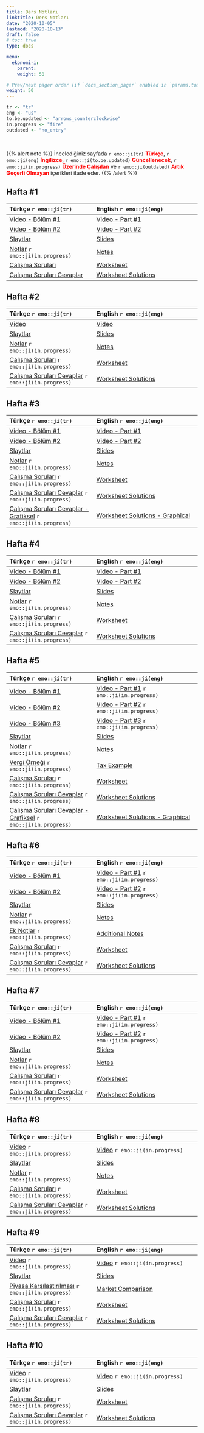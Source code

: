 ```yaml
---
title: Ders Notları
linktitle: Ders Notları
date: "2020-10-05"
lastmod: "2020-10-13"
draft: false
# toc: true
type: docs

menu:
  ekonomi-i:
    parent: 
    weight: 50

# Prev/next pager order (if `docs_section_pager` enabled in `params.toml`)
weight: 50
---
```


```r
tr <- "tr"
eng <- "us"
to.be.updated <- "arrows_counterclockwise"
in.progress <- "fire"
outdated <- "no_entry"
```

<br>

{{% alert note %}}
İncelediğiniz sayfada `r emo::ji(tr)` <font color="red">**Türkçe**</font>, `r emo::ji(eng)` <font color="red">**İngilizce**</font>, `r emo::ji(to.be.updated)` <font color="red">**Güncellenecek**</font>, `r emo::ji(in.progress)` <font color="red">**Üzerinde Çalışılan**</font> ve `r emo::ji(outdated)` <font color="red">**Artık Geçerli Olmayan**</font> içerikleri ifade eder.
{{% /alert %}}

## Hafta #1
| Türkçe `r emo::ji(tr)` | English `r emo::ji(eng)` |
| :--------------------- | :------------------------- |
| [Video - Bölüm #1](https://www.youtube.com/watch?v=2X_-CiNAr6w&list=PLGdlUqXbpitn_vnaxzj2qx18n5f4P7qch&index=1) | [Video - Part #1](https://www.youtube.com/watch?v=rEZfMve6Vm0&list=PLGdlUqXbpitlXmYoB4LUc2dnnI1OPAhHg&index=1) |
| [Video - Bölüm #2](https://www.youtube.com/watch?v=jeNwjaAVs4o&list=PLGdlUqXbpitn_vnaxzj2qx18n5f4P7qch&index=2) | [Video - Part #2](https://www.youtube.com/watch?v=1wAclMe5c6M&list=PLGdlUqXbpitlXmYoB4LUc2dnnI1OPAhHg&index=2) |
| [Slaytlar](`r paste0(ekonomi.path, "Ekonomi_-_Hafta_1.pptx")`) | [Slides](`r paste0(economics.path, "Economics_-_Week_1.pptx")`) |
| [Notlar](`r paste0(ekonomi.path, "Ekonomi_-_Hafta_1_Notlar.pdf")`) `r emo::ji(in.progress)` | [Notes](`r paste0(economics.path, "Economics_-_Week_1_Notes.pdf")`) |
| [Çalışma Soruları](`r paste0(ekonomi.path, "Ekonomi_-_Hafta_1_CS.pdf")`) | [Worksheet](`r paste0(economics.path, "Economics_-_Week_1_Worksheet.pdf")`) |
| [Çalışma Soruları Cevaplar](`r paste0(ekonomi.path, "Ekonomi_-_Hafta_1_CS_Cevap.pdf")`) | [Worksheet Solutions](`r paste0(economics.path, "Economics_-_Week_1_Worksheet_Solution.pdf")`) |

## Hafta #2
| Türkçe `r emo::ji(tr)` | English `r emo::ji(eng)` |
| :--------------------- | :------------------------- |
| [Video](https://www.youtube.com/watch?v=JIpF9at8540&list=PLGdlUqXbpitn_vnaxzj2qx18n5f4P7qch&index=3) | [Video](https://www.youtube.com/watch?v=Z347BG3oFn4&list=PLGdlUqXbpitlXmYoB4LUc2dnnI1OPAhHg&index=3) |
| [Slaytlar](`r paste0(ekonomi.path, "Ekonomi_-_Hafta_2.pptx")`) | [Slides](`r paste0(economics.path, "Economics_-_Week_2.pptx")`) |
| [Notlar](`r paste0(ekonomi.path, "Ekonomi_-_Hafta_2_Notlar.pdf")`) `r emo::ji(in.progress)` | [Notes](`r paste0(economics.path, "Economics_-_Week_2_Notes.pdf")`) |
| [Çalışma Soruları](`r paste0(ekonomi.path, "Ekonomi_-_Hafta_2_CS.pdf")`) `r emo::ji(in.progress)` | [Worksheet](`r paste0(economics.path, "Economics_-_Week_2_Worksheet.pdf")`) |
| [Çalışma Soruları Cevaplar](`r paste0(ekonomi.path, "Ekonomi_-_Hafta_2_CS_Cevap.pdf")`) `r emo::ji(in.progress)` | [Worksheet Solutions](`r paste0(economics.path, "Economics_-_Week_2_Worksheet_Solution.pdf")`) |

## Hafta #3
| Türkçe `r emo::ji(tr)` | English `r emo::ji(eng)` |
| :--------------------- | :------------------------- |
| [Video - Bölüm #1](https://www.youtube.com/watch?v=akfocLbvXjM&list=PLGdlUqXbpitn_vnaxzj2qx18n5f4P7qch&index=4) | [Video - Part #1](https://www.youtube.com/watch?v=T7EQqHhbAgk&list=PLGdlUqXbpitlXmYoB4LUc2dnnI1OPAhHg&index=4) |
| [Video - Bölüm #2](https://www.youtube.com/watch?v=Ykk_oeJiE_I&list=PLGdlUqXbpitn_vnaxzj2qx18n5f4P7qch&index=5) | [Video - Part #2](https://www.youtube.com/watch?v=Xudjskkv47U&list=PLGdlUqXbpitlXmYoB4LUc2dnnI1OPAhHg&index=5) |
| [Slaytlar](`r paste0(ekonomi.path, "Ekonomi_-_Hafta_3.pptx")`) | [Slides](`r paste0(economics.path, "Economics_-_Week_3.pptx")`) |
| [Notlar](`r paste0(ekonomi.path, "Ekonomi_-_Hafta_3_Notlar.pdf")`) `r emo::ji(in.progress)` | [Notes](`r paste0(economics.path, "Economics_-_Week_3_Notes.pdf")`) |
| [Çalışma Soruları](`r paste0(ekonomi.path, "Ekonomi_-_Hafta_3_CS.pdf")`) `r emo::ji(in.progress)` | [Worksheet](`r paste0(economics.path, "Economics_-_Week_3_Worksheet.pdf")`) |
| [Çalışma Soruları Cevaplar](`r paste0(ekonomi.path, "Ekonomi_-_Hafta_3_CS_Cevap.pdf")`) `r emo::ji(in.progress)` | [Worksheet Solutions](`r paste0(economics.path, "Economics_-_Week_3_Worksheet_Solution.pdf")`) |
| [Çalışma Soruları Cevaplar - Grafiksel](`r paste0(ekonomi.path, "Ekonomi_-_Hafta_3_CS_Cevap__Grafiksel.pdf")`) `r emo::ji(in.progress)` | [Worksheet Solutions - Graphical](`r paste0(economics.path, "Economics_-_Week_3_Worksheet_Solution__Graphical.pdf")`) |

## Hafta #4
| Türkçe `r emo::ji(tr)` | English `r emo::ji(eng)` |
| :--------------------- | :------------------------- |
| [Video - Bölüm #1](https://www.youtube.com/watch?v=ggTcdWCzMq0&list=PLGdlUqXbpitn_vnaxzj2qx18n5f4P7qch&index=6) | [Video - Part #1](https://www.youtube.com/watch?v=KKY6iOTOQHI&list=PLGdlUqXbpitlXmYoB4LUc2dnnI1OPAhHg&index=6) |
| [Video - Bölüm #2](https://www.youtube.com/watch?v=n4lnYcVw4z0&list=PLGdlUqXbpitn_vnaxzj2qx18n5f4P7qch&index=7) | [Video - Part #2](https://www.youtube.com/watch?v=E4YhqVQ3TDk&list=PLGdlUqXbpitlXmYoB4LUc2dnnI1OPAhHg&index=7) |
| [Slaytlar](`r paste0(ekonomi.path, "Ekonomi_-_Hafta_4.pptx")`) | [Slides](`r paste0(economics.path, "Economics_-_Week_4.pptx")`) |
| [Notlar](`r paste0(ekonomi.path, "Ekonomi_-_Hafta_4_Notlar.pdf")`) `r emo::ji(in.progress)` | [Notes](`r paste0(economics.path, "Economics_-_Week_4_Notes.pdf")`) |
| [Çalışma Soruları](`r paste0(ekonomi.path, "Ekonomi_-_Hafta_4_CS.pdf")`) `r emo::ji(in.progress)` | [Worksheet](`r paste0(economics.path, "Economics_-_Week_4_Worksheet.pdf")`) |
| [Çalışma Soruları Cevaplar](`r paste0(ekonomi.path, "Ekonomi_-_Hafta_4_CS_Cevap.pdf")`) `r emo::ji(in.progress)` | [Worksheet Solutions](`r paste0(economics.path, "Economics_-_Week_4_Worksheet_Solution.pdf")`) |

## Hafta #5
| Türkçe `r emo::ji(tr)` | English `r emo::ji(eng)` |
| :--------------------- | :------------------------- |
| [Video - Bölüm #1](https://www.youtube.com/watch?v=tHFcUR5oW-Q&list=PLGdlUqXbpitn_vnaxzj2qx18n5f4P7qch&index=8) | [Video - Part #1]() `r emo::ji(in.progress)` |
| [Video - Bölüm #2](https://www.youtube.com/watch?v=KT5QKjJ7ub0&list=PLGdlUqXbpitn_vnaxzj2qx18n5f4P7qch&index=9) | [Video - Part #2]() `r emo::ji(in.progress)` |
| [Video - Bölüm #3](https://www.youtube.com/watch?v=etsKGUGo-Eg&list=PLGdlUqXbpitn_vnaxzj2qx18n5f4P7qch&index=10) | [Video - Part #3]() `r emo::ji(in.progress)` |
| [Slaytlar](`r paste0(ekonomi.path, "Ekonomi_-_Hafta_5.pptx")`) | [Slides](`r paste0(economics.path, "Economics_-_Week_5.pptx")`) |
| [Notlar](`r paste0(ekonomi.path, "Ekonomi_-_Hafta_5_Notlar.pdf")`) `r emo::ji(in.progress)` | [Notes](`r paste0(economics.path, "Economics_-_Week_5_Notes.pdf")`) |
| [Vergi Örneği](`r paste0(ekonomi.path, "Ekonomi_-_Hafta_5_Vergi Ornegi.jpg")`) `r emo::ji(in.progress)` | [Tax Example](`r paste0(economics.path, "Economics_-_Week_5_Tax_Example.jpg")`) |
| [Çalışma Soruları](`r paste0(ekonomi.path, "Ekonomi_-_Hafta_5_CS.pdf")`) `r emo::ji(in.progress)` | [Worksheet](`r paste0(economics.path, "Economics_-_Week_5_Worksheet.pdf")`) |
| [Çalışma Soruları Cevaplar](`r paste0(ekonomi.path, "Ekonomi_-_Hafta_5_CS_Cevap.pdf")`) `r emo::ji(in.progress)` | [Worksheet Solutions](`r paste0(economics.path, "Economics_-_Week_5_Worksheet_Solution.pdf")`) |
| [Çalışma Soruları Cevaplar - Grafiksel](`r paste0(ekonomi.path, "Ekonomi_-_Hafta_5_CS_Cevaplar__Grafiksel.pdf")`) `r emo::ji(in.progress)` | [Worksheet Solutions - Graphical](`r paste0(economics.path, "Economics_-_Week_5_Worksheet_Solution__Graphical.pdf")`) |

## Hafta #6
| Türkçe `r emo::ji(tr)` | English `r emo::ji(eng)` |
| :--------------------- | :------------------------- |
| [Video - Bölüm #1](https://www.youtube.com/watch?v=QJKhDzAnvRA&list=PLGdlUqXbpitn_vnaxzj2qx18n5f4P7qch&index=11) | [Video - Part #1]() `r emo::ji(in.progress)` |
| [Video - Bölüm #2](https://www.youtube.com/watch?v=ebzskGeYMgo&list=PLGdlUqXbpitn_vnaxzj2qx18n5f4P7qch&index=12) | [Video - Part #2]() `r emo::ji(in.progress)` |
| [Slaytlar](`r paste0(ekonomi.path, "Ekonomi_-_Hafta_6.pptx")`) | [Slides](`r paste0(economics.path, "Economics_-_Week_6.pptx")`) |
| [Notlar](`r paste0(ekonomi.path, "Ekonomi_-_Hafta_6_Notlar.pdf")`) `r emo::ji(in.progress)` | [Notes](`r paste0(economics.path, "Economics_-_Week_6_Notes.pdf")`) |
| [Ek Notlar](`r paste0(ekonomi.path, "Ekonomi_-_Hafta_6_Ek_Notlar.pdf")`) `r emo::ji(in.progress)` | [Additional Notes](`r paste0(economics.path, "Economics_-_Week_6_Additional_Notes.pdf")`) |
| [Çalışma Soruları](`r paste0(ekonomi.path, "Ekonomi_-_Hafta_6_CS.pdf")`) `r emo::ji(in.progress)` | [Worksheet](`r paste0(economics.path, "Economics_-_Week_6_Worksheet.pdf")`) |
| [Çalışma Soruları Cevaplar](`r paste0(ekonomi.path, "Ekonomi_-_Hafta_6_CS_Cevap.pdf")`) `r emo::ji(in.progress)` | [Worksheet Solutions](`r paste0(economics.path, "Economics_-_Week_6_Worksheet_Solution.pdf")`) |

## Hafta #7
| Türkçe `r emo::ji(tr)` | English `r emo::ji(eng)` |
| :--------------------- | :------------------------- |
| [Video - Bölüm #1](https://www.youtube.com/watch?v=uACsAqu3Z-4&list=PLGdlUqXbpitn_vnaxzj2qx18n5f4P7qch&index=13) | [Video - Part #1]() `r emo::ji(in.progress)` |
| [Video - Bölüm #2](https://www.youtube.com/watch?v=Unc85Ih2sIE&list=PLGdlUqXbpitn_vnaxzj2qx18n5f4P7qch&index=14) | [Video - Part #2]() `r emo::ji(in.progress)` |
| [Slaytlar](`r paste0(ekonomi.path, "Ekonomi_-_Hafta_7.pptx")`) | [Slides](`r paste0(economics.path, "Economics_-_Week_7.pptx")`) |
| [Notlar](`r paste0(ekonomi.path, "Ekonomi_-_Hafta_7_Notlar.pdf")`) `r emo::ji(in.progress)` | [Notes](`r paste0(economics.path, "Economics_-_Week_7_Notes.pdf")`) |
| [Çalışma Soruları](`r paste0(ekonomi.path, "Ekonomi_-_Hafta_7_CS.pdf")`) `r emo::ji(in.progress)` | [Worksheet](`r paste0(economics.path, "Economics_-_Week_7_Worksheet.pdf")`) |
| [Çalışma Soruları Cevaplar](`r paste0(ekonomi.path, "Ekonomi_-_Hafta_7_CS_Cevap.pdf")`) `r emo::ji(in.progress)` | [Worksheet Solutions](`r paste0(economics.path, "Economics_-_Week_7_Worksheet_Solution.pdf")`) |

## Hafta #8
| Türkçe `r emo::ji(tr)` | English `r emo::ji(eng)` |
| :--------------------- | :------------------------- |
| [Video]() `r emo::ji(in.progress)` | [Video]() `r emo::ji(in.progress)` |
| [Slaytlar](`r paste0(ekonomi.i.path, "Ekonomiye_Giris_I_-_Hafta_8.pptx")`) | [Slides](`r paste0(ekonomi.i.path, "Economics_I_-_Week_8.pptx")`) |
| [Notlar](`r paste0(ekonomi.i.path, "Ekonomiye_Giris_I_-_Hafta_8 Notlar.pdf")`) `r emo::ji(in.progress)` | [Notes](`r paste0(ekonomi.i.path, "Economics_I_-_Week_8_Notes.pdf")`) |
| [Çalışma Soruları](`r paste0(ekonomi.i.path, "Ekonomiye_Giris_I_-_Hafta_8_CS.pdf")`) `r emo::ji(in.progress)` | [Worksheet](`r paste0(ekonomi.i.path, "Economics_I_-_Week_8_Worksheet.pdf")`) |
| [Çalışma Soruları Cevaplar](`r paste0(ekonomi.i.path, "Ekonomiye_Giris_I_-_Hafta_8_CS_Cevap.pdf")`) `r emo::ji(in.progress)` | [Worksheet Solutions](`r paste0(ekonomi.i.path, "Economics_I_-_Week_8_Worksheet_Solution.pdf")`) |

## Hafta #9
| Türkçe `r emo::ji(tr)` | English `r emo::ji(eng)` |
| :--------------------- | :------------------------- |
| [Video]() `r emo::ji(in.progress)` | [Video]() `r emo::ji(in.progress)` |
| [Slaytlar](`r paste0(ekonomi.i.path, "Ekonomiye_Giris_I_-_Hafta_9.pptx")`) | [Slides](`r paste0(ekonomi.i.path, "Economics_I_-_Week_9.pptx")`) |
| [Piyasa Karşılaştırılması](`r paste0(ekonomi.i.path, "Ekonomiye_Giris_I_-_Hafta_9_Piyasa_Karsilastirimasi.pdf")`) `r emo::ji(in.progress)` | [Market Comparison](`r paste0(ekonomi.i.path, "Economics_I_-_Week_9_Market_Comparison.pdf")`) |
| [Çalışma Soruları](`r paste0(ekonomi.i.path, "Ekonomiye_Giris_I_-_Hafta_9_CS.pdf")`) `r emo::ji(in.progress)` | [Worksheet](`r paste0(ekonomi.i.path, "Economics_I_-_Week_9_Worksheet.pdf")`) |
| [Çalışma Soruları Cevaplar](`r paste0(ekonomi.i.path, "Ekonomiye_Giris_I_-_Hafta_9_CS_Cevap.pdf")`) `r emo::ji(in.progress)` | [Worksheet Solutions](`r paste0(ekonomi.i.path, "Economics_I_-_Week_9_Worksheet_Solution.pdf")`) |

## Hafta #10
| Türkçe `r emo::ji(tr)` | English `r emo::ji(eng)` |
| :--------------------- | :------------------------- |
| [Video]() `r emo::ji(in.progress)` | [Video]() `r emo::ji(in.progress)` |
| [Slaytlar](`r paste0(ekonomi.i.path, "Ekonomiye_Giris_I_-_Hafta_10.pptx")`) | [Slides](`r paste0(ekonomi.i.path, "Economics_I_-_Week_10.pptx")`) |
| [Çalışma Soruları](`r paste0(ekonomi.i.path, "Ekonomiye_Giris_I_-_Hafta_10_CS.pdf")`) `r emo::ji(in.progress)` | [Worksheet](`r paste0(ekonomi.i.path, "Economics_I_-_Week_10_Worksheet.pdf")`) |
| [Çalışma Soruları Cevaplar](`r paste0(ekonomi.i.path, "Ekonomiye_Giris_I_-_Hafta_10_CS_Cevap.pdf")`) `r emo::ji(in.progress)` | [Worksheet Solutions](`r paste0(ekonomi.i.path, "Economics_I_-_Week_10 Worksheet_Solution.pdf")`) |

